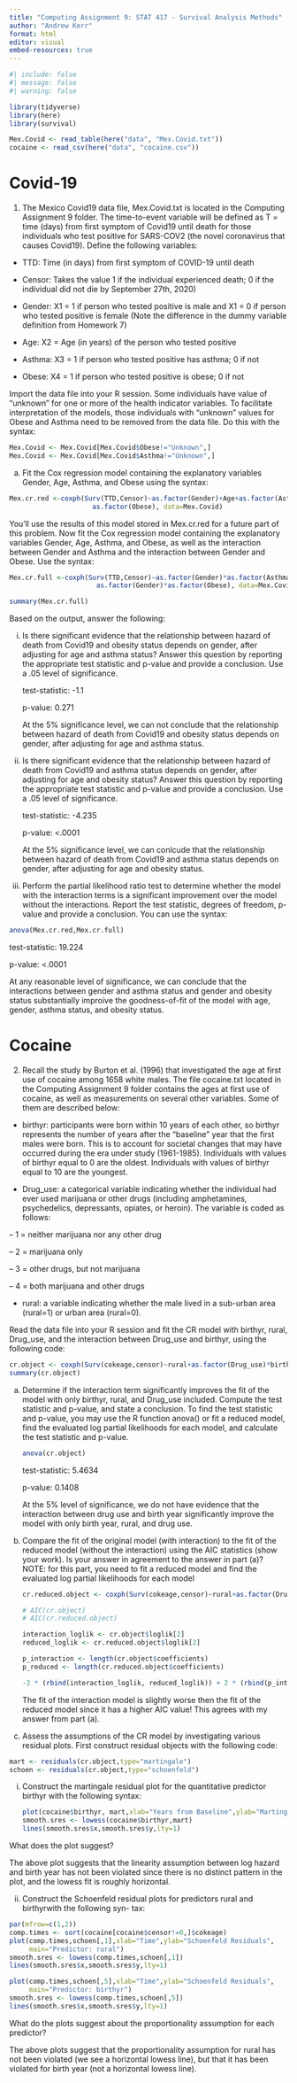 ```yaml
---
title: "Computing Assignment 9: STAT 417 - Survival Analysis Methods"
author: "Andrew Kerr"
format: html
editor: visual
embed-resources: true
---
```


```r
#| include: false
#| message: false
#| warning: false

library(tidyverse)
library(here)
library(survival)

Mex.Covid <- read_table(here("data", "Mex.Covid.txt"))
cocaine <- read_csv(here("data", "cocaine.csv"))
```

# Covid-19

1.  The Mexico Covid19 data file, Mex.Covid.txt is located in the Computing Assignment 9 folder. The time-to-event variable will be defined as T = time (days) from first symptom of Covid19 until death for those individuals who test positive for SARS-COV2 (the novel coronavirus that causes Covid19). Define the following variables:

-   TTD: Time (in days) from first symptom of COVID-19 until death

-   Censor: Takes the value 1 if the individual experienced death; 0 if the individual did not die by September 27th, 2020)

-   Gender: X1 = 1 if person who tested positive is male and X1 = 0 if person who tested positive is female (Note the difference in the dummy variable definition from Homework 7)

-   Age: X2 = Age (in years) of the person who tested positive

-   Asthma: X3 = 1 if person who tested positive has asthma; 0 if not

-   Obese: X4 = 1 if person who tested positive is obese; 0 if not

Import the data file into your R session. Some individuals have value of "unknown" for one or more of the health indicator variables. To facilitate interpretation of the models, those individuals with "unknown" values for Obese and Asthma need to be removed from the data file. Do this with the syntax:

```r
Mex.Covid <- Mex.Covid[Mex.Covid$Obese!="Unknown",]
Mex.Covid <- Mex.Covid[Mex.Covid$Asthma!="Unknown",]
```

(a) Fit the Cox regression model containing the explanatory variables Gender, Age, Asthma, and Obese using the syntax:

```r
Mex.cr.red <-coxph(Surv(TTD,Censor)~as.factor(Gender)+Age+as.factor(Asthma)+
                     as.factor(Obese), data=Mex.Covid)
```

You'll use the results of this model stored in Mex.cr.red for a future part of this problem. Now fit the Cox regression model containing the explanatory variables Gender, Age, Asthma, and Obese, as well as the interaction between Gender and Asthma and the interaction between Gender and Obese. Use the syntax:

```r
Mex.cr.full <-coxph(Surv(TTD,Censor)~as.factor(Gender)*as.factor(Asthma)+Age+
                      as.factor(Gender)*as.factor(Obese), data=Mex.Covid)

summary(Mex.cr.full)
```

Based on the output, answer the following:

i.  Is there significant evidence that the relationship between hazard of death from Covid19 and obesity status depends on gender, after adjusting for age and asthma status? Answer this question by reporting the appropriate test statistic and p-value and provide a conclusion. Use a .05 level of significance.

    test-statistic: -1.1

    p-value: 0.271

    At the 5% significance level, we can not conclude that the relationship between hazard of death from Covid19 and obesity status depends on gender, after adjusting for age and asthma status.

ii. Is there significant evidence that the relationship between hazard of death from Covid19 and asthma status depends on gender, after adjusting for age and obesity status? Answer this question by reporting the appropriate test statistic and p-value and provide a conclusion. Use a .05 level of significance.

    test-statistic: -4.235

    p-value: \<.0001

    At the 5% significance level, we can conlcude that the relationship between hazard of death from Covid19 and asthma status depends on gender, after adjusting for age and obesity status.

iii. Perform the partial likelihood ratio test to determine whether the model with the interaction terms is a significant improvement over the model without the interactions. Report the test statistic, degrees of freedom, p-value and provide a conclusion. You can use the syntax:

```r
anova(Mex.cr.red,Mex.cr.full)
```

test-statistic: 19.224

p-value: \<.0001

At any reasonable level of significance, we can conclude that the interactions between gender and asthma status and gender and obesity status substantially improive the goodness-of-fit of the model with age, gender, asthma status, and obesity status.

# Cocaine

2.  Recall the study by Burton et al. (1996) that investigated the age at first use of cocaine among 1658 white males. The file cocaine.txt located in the Computing Assignment 9 folder contains the ages at first use of cocaine, as well as measurements on several other variables. Some of them are described below:

-   birthyr: participants were born within 10 years of each other, so birthyr represents the number of years after the "baseline" year that the first males were born. This is to account for societal changes that may have occurred during the era under study (1961-1985). Individuals with values of birthyr equal to 0 are the oldest. Individuals with values of birthyr equal to 10 are the youngest.

-   Drug_use: a categorical variable indicating whether the individual had ever used marijuana or other drugs (including amphetamines, psychedelics, depressants, opiates, or heroin). The variable is coded as follows:

– 1 = neither marijuana nor any other drug

– 2 = marijuana only

– 3 = other drugs, but not marijuana

– 4 = both marijuana and other drugs

-   rural: a variable indicating whether the male lived in a sub-urban area (rural=1) or urban area (rural=0).

Read the data file into your R session and fit the CR model with birthyr, rural, Drug_use, and the interaction between Drug_use and birthyr, using the following code:

```r
cr.object <- coxph(Surv(cokeage,censor)~rural+as.factor(Drug_use)*birthyr,data=cocaine)
summary(cr.object)
```

(a) Determine if the interaction term significantly improves the fit of the model with only birthyr, rural, and Drug_use included. Compute the test statistic and p-value, and state a conclusion. To find the test statistic and p-value, you may use the R function anova() or fit a reduced model, find the evaluated log partial likelihoods for each model, and calculate the test statistic and p-value.

    ```r
    anova(cr.object)
    ```

    test-statistic: 5.4634

    p-value: 0.1408

    At the 5% level of significance, we do not have evidence that the interaction between drug use and birth year significantly improve the model with only birth year, rural, and drug use.

(b) Compare the fit of the original model (with interaction) to the fit of the reduced model (without the interaction) using the AIC statistics (show your work). Is your answer in agreement to the answer in part (a)? NOTE: for this part, you need to fit a reduced model and find the evaluated log partial likelihoods for each model

    ```r
    cr.reduced.object <- coxph(Surv(cokeage,censor)~rural+as.factor(Drug_use)+birthyr,data=cocaine)

    # AIC(cr.object)
    # AIC(cr.reduced.object)

    interaction_loglik <- cr.object$loglik[2]
    reduced_loglik <- cr.reduced.object$loglik[2]

    p_interaction <- length(cr.object$coefficients)
    p_reduced <- length(cr.reduced.object$coefficients)

    -2 * (rbind(interaction_loglik, reduced_loglik)) + 2 * (rbind(p_interaction, p_reduced))
    ```

    The fit of the interaction model is slightly worse then the fit of the reduced model since it has a higher AIC value! This agrees with my answer from part (a).

(c) Assess the assumptions of the CR model by investigating various residual plots. First construct residual objects with the following code:

```r
mart <- residuals(cr.object,type="martingale")
schoen <- residuals(cr.object,type="schoenfeld")
```

i.  Construct the martingale residual plot for the quantitative predictor birthyr with the following syntax:

    ```r
    plot(cocaine$birthyr, mart,xlab="Years from Baseline",ylab="Martingale Residuals",main="Predictor: birthyr")
    smooth.sres <- lowess(cocaine$birthyr,mart) 
    lines(smooth.sres$x,smooth.sres$y,lty=1)
    ```

What does the plot suggest?

The above plot suggests that the linearity assumption between log hazard and birth year has not been violated since there is no distinct pattern in the plot, and the lowess fit is roughly horizontal.

ii. Construct the Schoenfeld residual plots for predictors rural and birthyrwith the following syn- tax:

```r
par(mfrow=c(1,2)) 
comp.times <- sort(cocaine[cocaine$censor!=0,]$cokeage) 
plot(comp.times,schoen[,1],xlab="Time",ylab="Schoenfeld Residuals",
     main="Predictor: rural") 
smooth.sres <- lowess(comp.times,schoen[,1]) 
lines(smooth.sres$x,smooth.sres$y,lty=1) 

plot(comp.times,schoen[,5],xlab="Time",ylab="Schoenfeld Residuals", 
     main="Predictor: birthyr") 
smooth.sres <- lowess(comp.times,schoen[,5]) 
lines(smooth.sres$x,smooth.sres$y,lty=1)
```

What do the plots suggest about the proportionality assumption for each predictor?

The above plots suggest that the proportionality assumption for rural has not been violated (we see a horizontal lowess line), but that it has been violated for birth year (not a horizontal lowess line).
